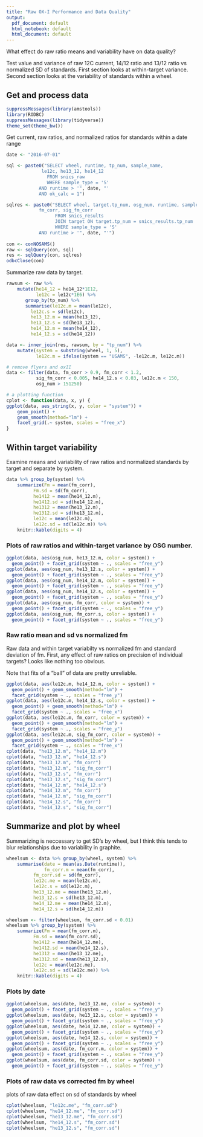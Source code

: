 ```yaml
---
title: "Raw OX-I Performance and Data Quality"
output:
  pdf_document: default
  html_notebook: default
  html_document: default
---
```


What effect do raw ratio means and variability have on data quality?

Test value and variance of raw 12C current, 14/12 ratio and 13/12 ratio vs
normalized SD of standards. First section looks at within-target variance. 
Second section looks at the variability of standards within a wheel.

## Get and process data

```r
suppressMessages(library(amstools))
library(RODBC)
suppressMessages(library(tidyverse))
theme_set(theme_bw())
```


Get current, raw ratios, and normalized ratios for standards within a date range

```r
date <- "2016-07-01"

sql <- paste0("SELECT wheel, runtime, tp_num, sample_name, 
	         le12c, he13_12, he14_12
               FROM snics_raw
               WHERE sample_type = 'S'
		    AND runtime > '", date, "'
		    AND ok_calc = 1")

sqlres <- paste0("SELECT wheel, target.tp_num, osg_num, runtime, sample_name, 
		    fm_corr, sig_fm_corr
                  FROM snics_results
                  JOIN target ON target.tp_num = snics_results.tp_num
                  WHERE sample_type = 'S'
		    AND runtime > '", date, "'")
          
con <- conNOSAMS()
raw <- sqlQuery(con, sql)
res <- sqlQuery(con, sqlres)
odbcClose(con)
```

Summarize raw data by target.

```r
rawsum <- raw %>% 
	mutate(he14_12 = he14_12*1E12, 
	       le12c = le12c*1E6) %>% 
       group_by(tp_num) %>% 
       summarise(le12c.m = mean(le12c),
		 le12c.s = sd(le12c),
		 he13_12.m = mean(he13_12),
		 he13_12.s = sd(he13_12),
		 he14_12.m = mean(he14_12),
		 he14_12.s = sd(he14_12))

data <- inner_join(res, rawsum, by = "tp_num") %>% 
	mutate(system = substring(wheel, 1, 5), 
	       le12c.m = ifelse(system == "USAMS", -le12c.m, le12c.m))

# remove flyers and oxII
data <- filter(data, fm_corr > 0.9, fm_corr < 1.2, 
	       sig_fm_corr < 0.005, he14_12.s < 0.03, le12c.m < 150,
	       osg_num > 151250)

# a plotting function
cplot <- function(data, x, y) {
ggplot(data, aes_string(x, y, color = "system")) + 
    geom_point() + 
    geom_smooth(method="lm") + 
    facet_grid(.~ system, scales = "free_x")
}
```

## Within target variability 

Examine means and variability of raw ratios and normalized standards by
target and separate by system.
```r
data %>% group_by(system) %>% 
	summarize(Fm = mean(fm_corr),
		  Fm.sd = sd(fm_corr),
		  he1412 = mean(he14_12.m),
		  he1412.sd = sd(he14_12.m),
		  he1312 = mean(he13_12.m),
		  he1312.sd = sd(he13_12.m),
		  le12c = mean(le12c.m),
		  le12c.sd = sd(le12c.m)) %>%
	knitr::kable(digits = 4)

```

### Plots of raw ratios and within-target variance by OSG number.

```r
ggplot(data, aes(osg_num, he13_12.m, color = system)) +
  geom_point() + facet_grid(system ~ ., scales = "free_y")
ggplot(data, aes(osg_num, he13_12.s, color = system)) +
  geom_point() + facet_grid(system ~ ., scales = "free_y")
ggplot(data, aes(osg_num, he14_12.m, color = system)) +
  geom_point() + facet_grid(system ~ ., scales = "free_y")
ggplot(data, aes(osg_num, he14_12.s, color = system)) +
  geom_point() + facet_grid(system ~ ., scales = "free_y")
ggplot(data, aes(osg_num, fm_corr, color = system)) +
  geom_point() + facet_grid(system ~ ., scales = "free_y")
ggplot(data, aes(osg_num, fm_corr.s, color = system)) +
  geom_point() + facet_grid(system ~ ., scales = "free_y")
```

### Raw ratio mean and sd vs normalized fm

Raw data and within target variabilty vs normalized fm and
standard deviation of fm. First, any effect of raw ratios on 
precision of individual targets? Looks like nothing too obvious.

Note that fits of a "ball" of data are pretty unreliable.

```r
ggplot(data, aes(le12c.m, he14_12.m, color = system)) +
  geom_point() + geom_smooth(method="lm") +
  facet_grid(system ~ ., scales = "free_y")
ggplot(data, aes(le12c.m, he14_12.s, color = system)) +
  geom_point() + geom_smooth(method="lm") +
  facet_grid(system ~ ., scales = "free_x")
ggplot(data, aes(le12c.m, fm_corr, color = system)) +
  geom_point() + geom_smooth(method="lm") +
  facet_grid(system ~ ., scales = "free_y")
ggplot(data, aes(le12c.m, sig_fm_corr, color = system)) +
  geom_point() + geom_smooth(method="lm") +
  facet_grid(system ~ ., scales = "free_x")
cplot(data, "he13_12.m", "he14_12.m")
cplot(data, "he13_12.m", "he14_12.s")
cplot(data, "he13_12.m", "fm_corr")
cplot(data, "he13_12.m", "sig_fm_corr")
cplot(data, "he13_12.s", "fm_corr")
cplot(data, "he13_12.s", "sig_fm_corr")
cplot(data, "he14_12.m", "he14_12.s")
cplot(data, "he14_12.m", "fm_corr")
cplot(data, "he14_12.m", "sig_fm_corr")
cplot(data, "he14_12.s", "fm_corr")
cplot(data, "he14_12.s", "sig_fm_corr")
```

## Summarize and plot by wheel 

Summarizing is neccessary to get SD's by wheel, but I think this tends to blur
relationships due to variability in graphite.

```r
wheelsum <- data %>% group_by(wheel, system) %>% 
	summarise(date = mean(as.Date(runtime)),
	          fm_corr.m = mean(fm_corr),
		  fm_corr.sd = sd(fm_corr),
		  le12c.me = mean(le12c.m),
		  le12c.s = sd(le12c.m),
		  he13_12.me = mean(he13_12.m),
		  he13_12.s = sd(he13_12.m),
		  he14_12.me = mean(he14_12.m),
		  he14_12.s = sd(he14_12.m))

wheelsum <- filter(wheelsum, fm_corr.sd < 0.01)
wheelsum %>% group_by(system) %>% 
	summarize(Fm = mean(fm_corr.m),
		  Fm.sd = mean(fm_corr.sd),
		  he1412 = mean(he14_12.me),
		  he1412.sd = mean(he14_12.s),
		  he1312 = mean(he13_12.me),
		  he1312.sd = mean(he13_12.s),
		  le12c = mean(le12c.me),
		  le12c.sd = sd(le12c.me)) %>%
	knitr::kable(digits = 4)
```

### Plots by date

```r
ggplot(wheelsum, aes(date, he13_12.me, color = system)) +
  geom_point() + facet_grid(system ~ ., scales = "free_y")
ggplot(wheelsum, aes(date, he13_12.s, color = system)) +
  geom_point() + facet_grid(system ~ ., scales = "free_y")
ggplot(wheelsum, aes(date, he14_12.me, color = system)) +
  geom_point() + facet_grid(system ~ ., scales = "free_y")
ggplot(wheelsum, aes(date, he14_12.s, color = system)) +
  geom_point() + facet_grid(system ~ ., scales = "free_y")
ggplot(wheelsum, aes(date, fm_corr.m, color = system)) +
  geom_point() + facet_grid(system ~ ., scales = "free_y")
ggplot(wheelsum, aes(date, fm_corr.sd, color = system)) +
  geom_point() + facet_grid(system ~ ., scales = "free_y")
```

### Plots of raw data vs corrected fm by wheel

plots of raw data effect on sd of standards by wheel

```r
cplot(wheelsum, "le12c.me", "fm_corr.sd")
cplot(wheelsum, "he14_12.me", "fm_corr.sd")
cplot(wheelsum, "he13_12.me", "fm_corr.sd")
cplot(wheelsum, "he14_12.s", "fm_corr.sd")
cplot(wheelsum, "he13_12.s", "fm_corr.sd")
```
